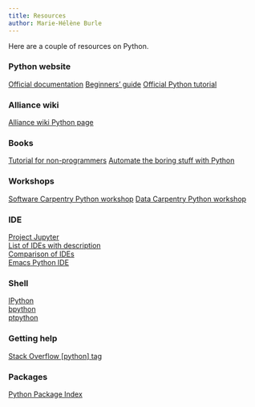 ```yaml
---
title: Resources
author: Marie-Hélène Burle
---
```


:::{.def}

Here are a couple of resources on Python.

:::

### Python website

[Official documentation](https://docs.python.org/3/)
[Beginners' guide](https://www.python.org/about/gettingstarted/)
[Official Python tutorial](https://docs.python.org/3/tutorial/index.html)

### Alliance wiki

[Alliance wiki Python page](https://docs.alliancecan.ca/wiki/Python)

### Books

[Tutorial for non-programmers](https://en.wikibooks.org/wiki/Non-Programmer%27s_Tutorial_for_Python_3)
[Automate the boring stuff with Python](https://automatetheboringstuff.com/)

### Workshops

[Software Carpentry Python workshop](https://swcarpentry.github.io/python-novice-inflammation/)
[Data Carpentry Python workshop](https://datacarpentry.org/python-ecology-lesson/)

### IDE

[Project Jupyter](https://jupyter.org/) \
[List of IDEs with description](https://wiki.python.org/moin/IntegratedDevelopmentEnvironments) \
[Comparison of IDEs](https://en.wikipedia.org/wiki/Comparison_of_integrated_development_environments#Python) \
[Emacs Python IDE](https://github.com/jorgenschaefer/elpy)

### Shell

[IPython](https://ipython.org/) \
[bpython](https://www.bpython-interpreter.org/) \
[ptpython](https://github.com/prompt-toolkit/ptpython)

### Getting help

[Stack Overflow [python] tag](https://stackoverflow.com/questions/tagged/python)

### Packages

[Python Package Index](https://pypi.org/)
